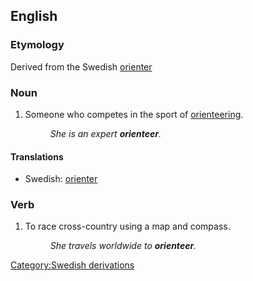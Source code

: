 ==English==

===Etymology===
Derived from the Swedish [[orienter]]

===Noun===
{{en-noun}}

# Someone who competes in the sport of [[orienteering]].
#:''She is an expert '''orienteer'''.''

====Translations====
{{trans-top|someone who competes in the sport of orienteering}}
{{trans-mid}}
* Swedish: [[orienter]]
{{trans-bottom}}

===Verb===
{{en-verb}}

# To race cross-country using a map and compass.
#:''She travels worldwide to '''orienteer'''.''

[[Category:Swedish derivations]]
